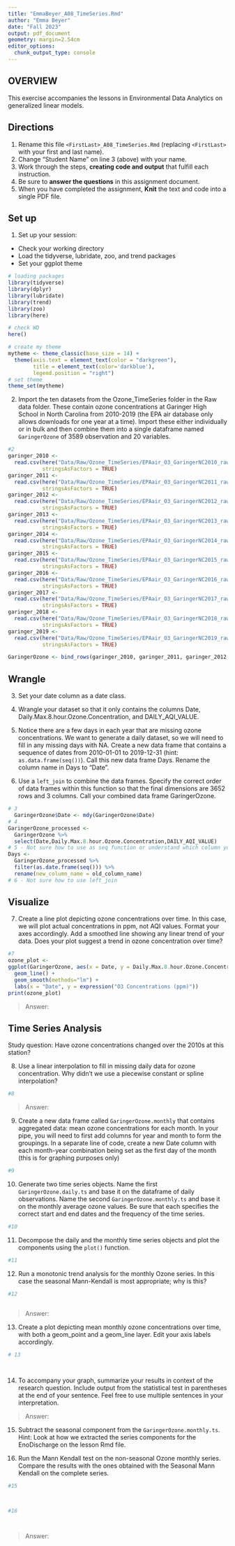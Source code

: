 ```yaml
---
title: "EmmaBeyer_A08_TimeSeries.Rmd"
author: "Emma Beyer"
date: "Fall 2023"
output: pdf_document
geometry: margin=2.54cm
editor_options: 
  chunk_output_type: console
---
```


## OVERVIEW

This exercise accompanies the lessons in Environmental Data Analytics on generalized linear models. 

## Directions
1. Rename this file `<FirstLast>_A08_TimeSeries.Rmd` (replacing `<FirstLast>` with your first and last name).
2. Change "Student Name" on line 3 (above) with your name.
3. Work through the steps, **creating code and output** that fulfill each instruction.
4. Be sure to **answer the questions** in this assignment document.
5. When you have completed the assignment, **Knit** the text and code into a single PDF file.

## Set up 
1. Set up your session:

* Check your working directory
* Load the tidyverse, lubridate, zoo, and trend packages
* Set your ggplot theme

```r
# loading packages
library(tidyverse)
library(dplyr)
library(lubridate)
library(trend)
library(zoo)
library(here)

# check WD
here()

# create my theme
mytheme <- theme_classic(base_size = 14) +
  theme(axis.text = element_text(color = "darkgreen"), 
        title = element_text(color='darkblue'),
        legend.position = "right")
# set theme
theme_set(mytheme)
```


2. Import the ten datasets from the Ozone_TimeSeries folder in the Raw data folder. These contain ozone concentrations at Garinger High School in North Carolina from 2010-2019 (the EPA air database only allows downloads for one year at a time). Import these either individually or in bulk and then combine them into a single dataframe named `GaringerOzone` of 3589 observation and 20 variables. 

```r
#2
garinger_2010 <- 
  read.csv(here("Data/Raw/Ozone_TimeSeries/EPAair_O3_GaringerNC2010_raw.csv"), 
           stringsAsFactors = TRUE)
garinger_2011 <- 
  read.csv(here("Data/Raw/Ozone_TimeSeries/EPAair_O3_GaringerNC2011_raw.csv"), 
           stringsAsFactors = TRUE)
garinger_2012 <- 
  read.csv(here("Data/Raw/Ozone_TimeSeries/EPAair_O3_GaringerNC2012_raw.csv"), 
           stringsAsFactors = TRUE)
garinger_2013 <- 
  read.csv(here("Data/Raw/Ozone_TimeSeries/EPAair_O3_GaringerNC2013_raw.csv"), 
           stringsAsFactors = TRUE)
garinger_2014 <- 
  read.csv(here("Data/Raw/Ozone_TimeSeries/EPAair_O3_GaringerNC2014_raw.csv"), 
           stringsAsFactors = TRUE)
garinger_2015 <- 
  read.csv(here("Data/Raw/Ozone_TimeSeries/EPAair_O3_GaringerNC2015_raw.csv"), 
           stringsAsFactors = TRUE)
garinger_2016 <- 
  read.csv(here("Data/Raw/Ozone_TimeSeries/EPAair_O3_GaringerNC2016_raw.csv"), 
           stringsAsFactors = TRUE)
garinger_2017 <- 
  read.csv(here("Data/Raw/Ozone_TimeSeries/EPAair_O3_GaringerNC2017_raw.csv"), 
           stringsAsFactors = TRUE)
garinger_2018 <- 
  read.csv(here("Data/Raw/Ozone_TimeSeries/EPAair_O3_GaringerNC2018_raw.csv"), 
           stringsAsFactors = TRUE)
garinger_2019 <- 
  read.csv(here("Data/Raw/Ozone_TimeSeries/EPAair_O3_GaringerNC2019_raw.csv"), 
           stringsAsFactors = TRUE)

GaringerOzone <- bind_rows(garinger_2010, garinger_2011, garinger_2012, garinger_2013, garinger_2014, garinger_2015, garinger_2016, garinger_2017, garinger_2018, garinger_2019)

```

## Wrangle

3. Set your date column as a date class.

4. Wrangle your dataset so that it only contains the columns Date, Daily.Max.8.hour.Ozone.Concentration, and DAILY_AQI_VALUE. 

5. Notice there are a few days in each year that are missing ozone concentrations. We want to generate a daily dataset, so we will need to fill in any missing days with NA. Create a new data frame that contains a sequence of dates from 2010-01-01 to 2019-12-31 (hint: `as.data.frame(seq())`). Call this new data frame Days. Rename the column name in Days to "Date".

6. Use a `left_join` to combine the data frames. Specify the correct order of data frames within this function so that the final dimensions are 3652 rows and 3 columns. Call your combined data frame GaringerOzone. 

```r
# 3
  GaringerOzone$Date <- mdy(GaringerOzone$Date)
# 4
GaringerOzone_processed <-
  GaringerOzone %>% 
  select(Date,Daily.Max.8.hour.Ozone.Concentration,DAILY_AQI_VALUE)
# 5 - Not sure how to use as seq function or understand which column you want me to change
Days <-
  GaringerOzone_processed %>% 
  filter(as.date.frame(seq())) %>%
  rename(new_column_name = old_column_name)
# 6 - Not sure how to use left_join


```

## Visualize

7. Create a line plot depicting ozone concentrations over time. In this case, we will plot actual concentrations in ppm, not AQI values. Format your axes accordingly. Add a smoothed line showing any linear trend of your data. Does your plot suggest a trend in ozone concentration over time?

```r
#7
ozone_plot <- 
ggplot(GaringerOzone, aes(x = Date, y = Daily.Max.8.hour.Ozone.Concentration)) +
  geom_line() +
  geom_smooth(methods="lm") +
  labs(x = "Date", y = expression("O3 Concentrations (ppm)"))
print(ozone_plot)
```

>Answer:

## Time Series Analysis

Study question: Have ozone concentrations changed over the 2010s at this station? 

8. Use a linear interpolation to fill in missing daily data for ozone concentration. Why didn't we use a piecewise constant or spline interpolation?

```r
#8

```

> Answer: 


9. Create a new data frame called `GaringerOzone.monthly` that contains aggregated data: mean ozone concentrations for each month. In your pipe, you will need to first add columns for year and month to form the groupings. In a separate line of code, create a new Date column with each month-year combination being set as the first day of the month (this is for graphing purposes only)

```r
#9

```


10. Generate two time series objects. Name the first `GaringerOzone.daily.ts` and base it on the dataframe of daily observations. Name the second `GaringerOzone.monthly.ts` and base it on the monthly average ozone values. Be sure that each specifies the correct start and end dates and the frequency of the time series.

```r
#10

```


11. Decompose the daily and the monthly time series objects and plot the components using the `plot()` function.

```r
#11


```


12. Run a monotonic trend analysis for the monthly Ozone series. In this case the seasonal Mann-Kendall is most appropriate; why is this?

```r
#12



```

> Answer: 

13. Create a plot depicting mean monthly ozone concentrations over time, with both a geom_point and a geom_line layer. Edit your axis labels accordingly.

```r
# 13




```

14. To accompany your graph, summarize your results in context of the research question. Include output from the statistical test in parentheses at the end of your sentence. Feel free to use multiple sentences in your interpretation.

> Answer: 

15. Subtract the seasonal component from the `GaringerOzone.monthly.ts`. Hint: Look at how we extracted the series components for the EnoDischarge on the lesson Rmd file.

16. Run the Mann Kendall test on the non-seasonal Ozone monthly series. Compare the results with the ones obtained with the Seasonal Mann Kendall on the complete series.

```r
#15



#16




```

> Answer: 
